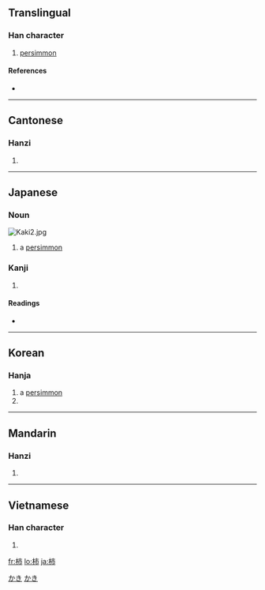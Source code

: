 {{also|枾}}
==Translingual==

===Han character===
{{Han char|rn=75|rad=木|as=05|sn=9|four=4592<sub>7</sub>|canj=木卜中月 (DYLB)}}

# [[persimmon]]

====References====
* {{Han ref|kx=0521.121|dkj=14681|hdz=21188.020|uh=67FF|ud=26623|bh=AC55|bd=44117}}

----

==Cantonese==

===Hanzi===
{{yue-hanzi|jyut=|y=chi5}}

# {{defn|Cantonese}}

----

==Japanese==

===Noun===
[[Image:Kaki2.jpg|thumb]]
{{ja-noun|k|hira=かき|rom=kaki}}

# a [[persimmon]]

===Kanji===
{{ja-kanji|grade=|rs=木05}}

# {{defn|Japanese}}

====Readings====
* {{ja-readings|on=[[し]] (shi)|kun=[[かき]] (kaki)}}

[[Category:1000 Japanese basic words|かき]]
[[Category:ja:Fruits|かき]]

----

==Korean==

===Hanja===
{{ko-hanja|hangeul=시|eumhun=|rv=si|mr=si|y=si}}

# a [[persimmon]]
# {{defn|Korean}}

----

==Mandarin==

===Hanzi===
{{cmn-hanzi|pin=[[shì]] ([[shi4]])|wg=shih<sup>4</sup>}}

# {{defn|Mandarin}}

----

==Vietnamese==

===Han character===
{{vi-hantu|thị}}

# {{defn|Vietnamese}}

[[fr:柿]]
[[lo:柿]]
[[ja:柿]]